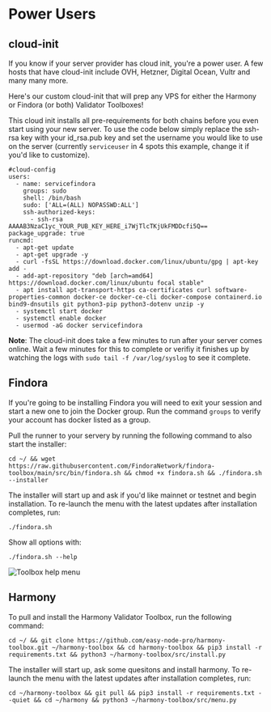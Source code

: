 # Power Users

## cloud-init
If you know if your server provider has cloud init, you're a power user. A few hosts that have cloud-init include OVH, Hetzner, Digital Ocean, Vultr and many many more.

Here's our custom cloud-init that will prep any VPS for either the Harmony or Findora (or both) Validator Toolboxes!  

This cloud init installs all pre-requirements for both chains before you even start using your new server. To use the code below simply replace the ssh-rsa key with your id_rsa.pub key and set the username you would like to use on the server (currently `serviceuser` in 4 spots this example, change it if you'd like to customize).

```text copy
#cloud-config
users:
  - name: servicefindora
    groups: sudo
    shell: /bin/bash
    sudo: ['ALL=(ALL) NOPASSWD:ALL']
    ssh-authorized-keys:
      - ssh-rsa AAAAB3NzaC1yc_YOUR_PUB_KEY_HERE_i7WjTlcTKjUkFMDDcfi5Q==
package_upgrade: true
runcmd:
  - apt-get update
  - apt-get upgrade -y
  - curl -fsSL https://download.docker.com/linux/ubuntu/gpg | apt-key add -
  - add-apt-repository "deb [arch=amd64] https://download.docker.com/linux/ubuntu focal stable"
  - apt install apt-transport-https ca-certificates curl software-properties-common docker-ce docker-ce-cli docker-compose containerd.io bind9-dnsutils git python3-pip python3-dotenv unzip -y
  - systemctl start docker
  - systemctl enable docker
  - usermod -aG docker servicefindora
  ```

**Note**: The cloud-init does take a few minutes to run after your server comes online. Wait a few minutes for this to complete or verifiy it finishes up by watching the logs with `sudo tail -f /var/log/syslog` to see it complete.  

## Findora
If you're going to be installing Findora you will need to exit your session and start a new one to join the Docker group. Run the command `groups` to verify your account has docker listed as a group.

Pull the runner to your servery by running the following command to also start the installer:
```text copy
cd ~/ && wget https://raw.githubusercontent.com/FindoraNetwork/findora-toolbox/main/src/bin/findora.sh && chmod +x findora.sh && ./findora.sh --installer
```

The installer will start up and ask if you'd like mainnet or testnet and begin installation. To re-launch the menu with the latest updates after installation completes, run:
```text copy
./findora.sh
```

Show all options with:
```text copy
./findora.sh --help
```

![Toolbox help menu](/toolbox-help.jpg)

## Harmony
To pull and install the Harmony Validator Toolbox, run the following command:
```text copy
cd ~/ && git clone https://github.com/easy-node-pro/harmony-toolbox.git ~/harmony-toolbox && cd harmony-toolbox && pip3 install -r requirements.txt && python3 ~/harmony-toolbox/src/install.py
```

The installer will start up, ask some quesitons and install harmony. To re-launch the menu with the latest updates after installation completes, run:
```text copy
cd ~/harmony-toolbox && git pull && pip3 install -r requirements.txt --quiet && cd ~/harmony && python3 ~/harmony-toolbox/src/menu.py
```